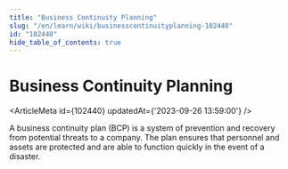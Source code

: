 ```yaml
---
title: "Business Continuity Planning"
slug: "/en/learn/wiki/businesscontinuityplanning-102440"
id: "102440"
hide_table_of_contents: true
---
```



# Business Continuity Planning

<ArticleMeta id={102440} updatedAt={'2023-09-26 13:59:00'} />
<div className='border-solid border-b border-t-0 my-4 border-[var(--ifm-color-gray-300)]' />

A business continuity plan (BCP) is a system of prevention and recovery from potential threats to a company. The plan ensures that personnel and assets are protected and are able to function quickly in the event of a disaster.
